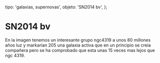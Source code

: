 
  tipo: 'galaxias, supernovas',
  objeto: 'SN2014 bv',
};

# SN2014 bv

<Imagen
  src="registro/sn2014-bv_20140714_sn2014bv_20140714_i88-copia.jpg"
  fecha="20140714"
/>

En la imagen tenemos un interesante grupo ngc4319 a unos 80 millones años luz
y markarian 205 una galaxia activa que en un principio se  creia
compañera pero se ha comprobado que esta unas 15 veces mas lejos que ngc 4319.